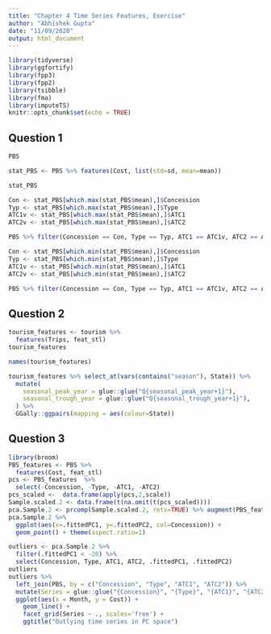 ```yaml
---
title: "Chapter 4 Time Series Features, Exercise"
author: "Abhishek Gupta"
date: "11/09/2020"
output: html_document
---
```


```r
library(tidyverse)
library(ggfortify)
library(fpp3)
library(fpp2)
library(tsibble)
library(fma)
library(imputeTS)
knitr::opts_chunk$set(echo = TRUE)
```

## Question 1

```r
PBS
```
```r
stat_PBS <- PBS %>% features(Cost, list(std=sd, mean=mean))

stat_PBS

Con <- stat_PBS[which.max(stat_PBS$mean),]$Concession
Typ <- stat_PBS[which.max(stat_PBS$mean),]$Type
ATC1v <- stat_PBS[which.max(stat_PBS$mean),]$ATC1
ATC2v <- stat_PBS[which.max(stat_PBS$mean),]$ATC2

PBS %>% filter(Concession == Con, Type == Typ, ATC1 == ATC1v, ATC2 == ATC2v) %>% autoplot(Cost)

Con <- stat_PBS[which.min(stat_PBS$mean),]$Concession
Typ <- stat_PBS[which.min(stat_PBS$mean),]$Type
ATC1v <- stat_PBS[which.min(stat_PBS$mean),]$ATC1
ATC2v <- stat_PBS[which.min(stat_PBS$mean),]$ATC2

PBS %>% filter(Concession == Con, Type == Typ, ATC1 == ATC1v, ATC2 == ATC2v) %>% autoplot(Cost)


```
## Question 2

```r
tourism_features <- tourism %>%
  features(Trips, feat_stl)
tourism_features
```

```r
names(tourism_features)
```

```r
tourism_features %>% select_at(vars(contains("season"), State)) %>%
  mutate(
    seasonal_peak_year = glue::glue("Q{seasonal_peak_year+1}"),
    seasonal_trough_year = glue::glue("Q{seasonal_trough_year+1}"),
  ) %>%
  GGally::ggpairs(mapping = aes(colour=State))
```

## Question 3

```r
library(broom)
PBS_features <- PBS %>%
  features(Cost, feat_stl)
pcs <- PBS_features  %>%
  select(-Concession, -Type, -ATC1, -ATC2)
pcs_scaled <-  data.frame(apply(pcs,2,scale))
Sample.scaled.2 <- data.frame(t(na.omit(t(pcs_scaled))))
pca.Sample.2 <- prcomp(Sample.scaled.2, retx=TRUE) %>% augment(PBS_features)
pca.Sample.2 %>%
  ggplot(aes(x=.fittedPC1, y=.fittedPC2, col=Concession)) +
  geom_point() + theme(aspect.ratio=1)
```
```r
outliers <- pca.Sample.2 %>%
  filter(.fittedPC1 < -20) %>%
  select(Concession, Type, ATC1, ATC2, .fittedPC1, .fittedPC2)
outliers
outliers %>%
  left_join(PBS, by = c("Concession", "Type", "ATC1", "ATC2")) %>%
  mutate(Series = glue::glue("{Concession}", "{Type}", "{ATC1}", "{ATC2}", .sep = "\n\n")) %>%
  ggplot(aes(x = Month, y = Cost)) +
    geom_line() +
    facet_grid(Series ~ ., scales='free') +
    ggtitle("Outlying time series in PC space")
```

